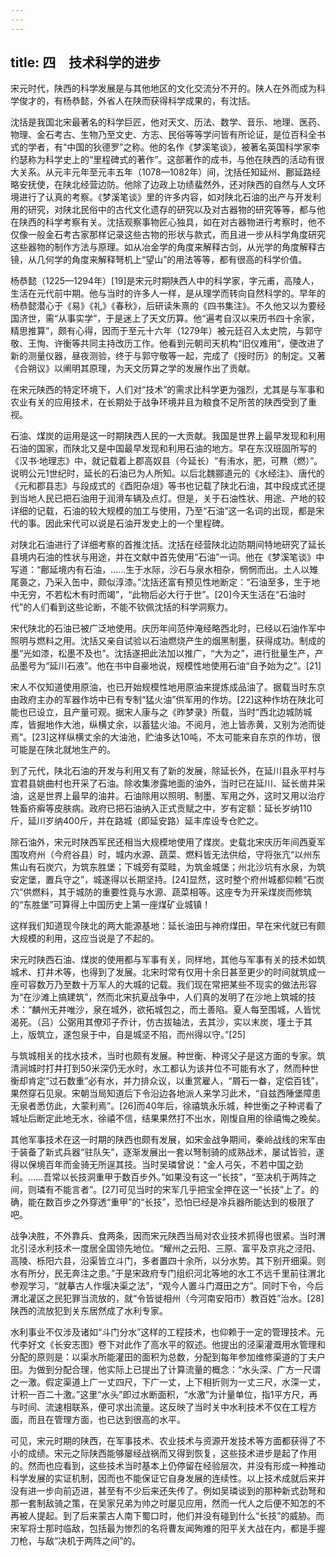 ```yaml
---
---
---
```

title: 四　技术科学的进步
---




宋元时代，陕西的科学发展是与其他地区的文化交流分不开的。陕人在外而成为科学俊才的，有杨恭懿，外省人在陕而获得科学成果的，有沈括。

沈括是我国北宋最著名的科学巨匠，他对天文、历法、数学、音乐、地理、医药、物理、金石考古、生物乃至文史、方志、民俗等等学问皆有所论证，是位百科全书式的学者，有“中国的狄德罗”之称。他的名作《梦溪笔谈》，被著名英国科学家李约瑟称为科学史上的“里程碑式的著作”。这部著作的成书，与他在陕西的活动有很大关系。从元丰元年至元丰五年（1078—1082年）间，沈括任知延州、鄜延路经略安抚使，在陕北经营边防。他除了边政上功绩蜚然外，还对陕西的自然与人文环境进行了认真的考察。《梦溪笔谈》里的许多内容，如对陕北石油的出产与开发利用的研究，对陕北民俗中的古代文化遗存的研究以及对古器物的研究等等，都与他在陕西的科学考察有关。沈括观察事物匠心独具，如在对古器物进行考察时，他不仅像一般金石考古家那样记录这些古物的形状与款式，而且进一步从科学角度研究这些器物的制作方法与原理。如从冶金学的角度来解释古剑，从光学的角度解释古镜，从几何学的角度来解释弩机上“望山”的用法等等，都有很高的科学价值。

杨恭懿（1225—1294年）[19]是宋元时期陕西人中的科学家，字元甫，高陵人，生活在元代前中期。他与当时的许多人一样，是从理学而转向自然科学的。早年的杨恭懿潜心于《易》《礼》《春秋》，后研读朱熹的《四书集注》。不久他又以为要经国济世，需“从事实学”，于是迷上了天文历算。他“遍考自汉以来历书四十余家，精思推算”，颇有心得，因而于至元十六年（1279年）被元廷召入太史院，与郭守敬、王恂、许衡等共同主持改历工作。他看到元朝司天机构“旧仪难用”，便改进了新的测量仪器，昼夜测验，终于与郭守敬等一起，完成了《授时历》的制定。又著《合朔议》以阐明其原理，为天文历算之学的发展作出了贡献。

在宋元陕西的特定环境下，人们对“技术”的需求比科学更为强烈，尤其是与军事和农业有关的应用技术，在长期处于战争环境并且为粮食不足所苦的陕西受到了重视。

石油、煤炭的运用是这一时期陕西人民的一大贡献。我国是世界上最早发现和利用石油的国家，而陕北又是中国最早发现和利用石油的地方。早在东汉班固所写的《汉书·地理志》中，就记载着上郡高奴县（今延长）“有洧水，肥，可㸐（燃）”。说明公元1世纪时，延长的石油已为人所知。以后北魏郦道元的《水经注》、唐代的《元和郡县志》与段成式的《酉阳杂俎》等书也记载了陕北石油，其中段成式还提到当地人民已把石油用于润滑车辆及点灯。但是，关于石油性状、用途、产地的较详细的记载，石油的较大规模的加工与使用，乃至“石油”这一名词的出现，都是宋代的事。因此宋代可以说是石油开发史上的一个里程碑。

对陕北石油进行了详细考察的首推沈括。沈括在经营陕北边防期间特地研究了延长县境内石油的性状与用途，并在文献中首先使用“石油”一词。他在《梦溪笔谈》中写道：“鄜延境内有石油，……生于水际，沙石与泉水相杂，惘惘而出。土人以雉尾裛之，乃采入缶中，颇似淳漆。”沈括还富有预见性地断定：“石油至多，生于地中无穷，不若松木有时而竭”，“此物后必大行于世”。[20]今天生活在“石油时代”的人们看到这些论断，不能不钦佩沈括的科学洞察力。

宋代陕北的石油已被广泛地使用。庆历年间范仲淹经略西北时，已经以石油作军中照明与燃料之用。沈括又亲自试验以石油燃烧产生的烟黑制墨，获得成功。制成的墨“光如漆，松墨不及也”。沈括遂把此法加以推广，“大为之”，进行批量生产，产品墨号为“延川石液”。他在书中自豪地说，规模性地使用石油“自予始为之”。[21]

宋人不仅知道使用原油，也已开始规模性地用原油来提炼成品油了。据载当时东京由政府主办的军器作坊中已有专制“猛火油”供军用的作坊。[22]这种作坊在陕北可能也已设立，且产量可观。据宋人康与之《昨梦录》所载，当时“西北边城防城库，皆掘地作大池，纵横丈余，以蓄猛火油。不阅月，池上皆赤黄，又别为池而徙焉”。[23]这样纵横丈余的大油池，贮油多达10吨，不太可能来自东京的作坊，很可能是在陕北就地生产的。

到了元代，陕北石油的开发与利用又有了新的发展，除延长外，在延川县永平村与宜君县姚曲村也开采了石油。除收集渗露地面的油外，当时已在延川、延长凿井采油，这是世界上最早的油井。石油除用以照明、制墨、军用之外，这时又用以治疗牲畜疥癣等皮肤病。政府已把石油纳入正式贡赋之中，岁有定额：延长岁纳110斤，延川岁纳400斤，并在路城（即延安路）延丰库设专仓贮之。

除石油外，宋元时陕西军民还相当大规模地使用了煤炭。史载北宋庆历年间西夏军围攻府州（今府谷县）时，城内水源、蔬菜、燃料皆无法供给，守将张亢“以州东焦山有石炭穴，为筑东胜堡；下城旁有菜畦，为筑金城堡；州北沙坑有水泉，为筑安定堡，置兵守之”，城遂得以长期坚持。[24]显然，这时整个府州城都仰赖“石炭穴”供燃料，其于城防的重要性竟与水源、蔬菜相等。这座专为开采煤炭而修筑的“东胜堡”可算得上中国历史上第一座煤矿业城镇！

这样我们知道现今陕北的两大能源基地：延长油田与神府煤田，早在宋代就已有颇大规模的利用，这应当说是了不起的。

宋元时陕西石油、煤炭的使用都与军事有关，同样地，其他与军事有关的技术如筑城术、打井术等，也得到了发展。北宋时常有仅用十余日甚至更少的时间就筑成一座可容数万乃至数十万军人的大城的记载。我们现在常把某些不现实的做法形容为“在沙滩上搞建筑”，然而北宋抗夏战争中，人们真的发明了在沙地上筑城的技术：“麟州无井唯沙，泉在城外，欲拓城包之，而土善陷。夏人每至围城，人皆忧渴死。（吕）公弼用其僚邓子乔计，仿古拔轴法，去其沙，实以末炭，墐土于其上，版筑立，遂包泉于中，自是城坚不陷，而州得以守。”[25]

与筑城相关的找水技术，当时也颇有发展。种世衡、种谔父子是这方面的专家。筑清涧城时打井打到50米深仍无水时，水工都认为该井位不可能有水了，然而种世衡却肯定“过石数重”必有水，并力排众议，以重赏雇人，“屑石一畚，定偿百钱”，果然穿石见泉。宋朝当局知道后下令沿边各地派人来学习此术，“自兹西陲堡障患无泉者悉仿此，大蒙利焉”。[26]而40年后，徐禧筑永乐城，种世衡之子种谔看了城址后断定此地无水，徐禧不信，结果果然打不出水，刚愎自用的徐禧悔之晚矣。

其他军事技术在这一时期的陕西也颇有发展，如宋金战争期间，秦岭战线的宋军由于装备了新式兵器“驻队矢”，逐渐发展出一套以弩制骑的成熟战术，屡试皆验，遂得以保境百年而金骑无所逞其技。当时吴璘曾说：“金人弓矢，不若中国之劲利。……吾常以长技洞重甲于数百步外。”如果没有这一“长技”，“至决机于两阵之间，则璘有不能言者”。[27]可见当时的宋军几乎把宝全押在这一“长技”上了。的确，能在数百步之外穿透“重甲”的“长技”，恐怕已经是冷兵器所能达到的极限了吧。

战争决胜，不外靠兵、食两条，因而宋元陕西当局对农业技术抓得也很紧。当时渭北引泾水利技术一度居全国领先地位。“耀州之云阳、三原、富平及京兆之泾阳、高陵、栎阳六县，沿渠皆立斗门，多者置四十余所，以分水势。其下别开细渠。则水有所分，民无奔注之患。”于是宋政府专门组织河北等地的水工不远千里前往渭北参观学习，“就摹古人作堰决渠之法”，“观今人置斗门溉田之方”。同时下令，今后渭北灌区之民犯罪当流放的，就“令皆徙相州（今河南安阳市）教百姓”治水。[28]陕西的流放犯到关东居然成了水利专家。

水利事业不仅涉及诸如“斗门分水”这样的工程技术，也仰赖于一定的管理技术。元代李好文《长安志图》卷下对此作了高水平的叙述。他提出的泾渠灌溉用水管理和分配的原则是：以渠水所能灌田的面积为总数，分配到每年参加维修渠道的丁夫户田。为做到分配合理，他实际上已提出了计算流量的概念：“水头深、广方一尺谓之一激。假定渠道上广一丈四尺，下广一丈，上下相折则为一丈三尺，水深一丈，计积一百二十激。”这里“水头”即过水断面积，“水激”为计量单位，指1平方尺，再与时间、流速相联系，便可求出流量。这反映了当时关中水利技术不仅在工程方面，而且在管理方面，也已达到很高的水平。

可见，宋元时期的陕西，在军事技术、农业技术与资源开发技术等方面都获得了不小的成绩。宋元之际陕西能够屡经战祸而又得到恢复，这些技术进步是起了作用的。然而也应看到，这些技术当时基本上仍停留在经验层次，并没有形成一种推动科学发展的实证机制，因而也不能保证它自身发展的连续性。以上技术成就后来并没有进一步向前迈进，甚至有不少后来还失传了。例如吴璘谈到的那种新式劲弩和那一套制敌骑之策，在吴家兄弟为帅之时屡见应用，然而一代人之后便不知怎的不再被人提起。到了后来蒙古人南下蜀口时，他们并没有碰到什么“长技”的威胁。而宋军将士那时临敌，包括最为惨烈的名将曹友闻殉难的阳平关大战在内，都是手握刀枪，与敌“决机于两阵之间”的。